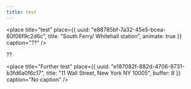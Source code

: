```yaml
---
title: test
---
```


<place
  title="test"
  place={{
    uuid: "e88785bf-7a32-45e5-bcea-60f06f9c2d6c",
    title: "South Ferry/ Whitehall station",
    animate: true
  }}
  caption="??"
/>

??

<place
  title="Further test"
  place={{
    uuid: "e187082f-882d-4706-8731-b3fd6a0f6c17",
    title: "11 Wall Street, New York NY 10005",
    buffer: 8
  }}
  caption="No caption"
/>

